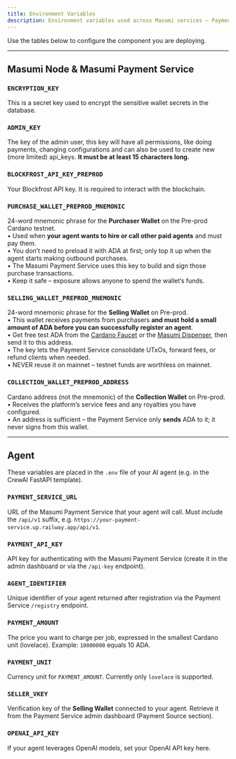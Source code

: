 ```yaml
---
title: Environment Variables
description: Environment variables used across Masumi services – Payment Service (Masumi Node) and AI Agents
---
```




Use the tables below to configure the component you are deploying.

---

## Masumi Node & Masumi Payment Service

### `ENCRYPTION_KEY`

This is a secret key used to encrypt the sensitive wallet secrets in the database.

<GenerateEncryptionKey/>

### `ADMIN_KEY`

The key of the admin user, this key will have all permissions, like doing payments, changing configurations and can also be used to create new (more limited) api_keys. **It must be at least 15 characters long.**

### `BLOCKFROST_API_KEY_PREPROD`

Your Blockfrost API key. It is required to interact with the blockchain.
<GetBlockfrostKey/>

### `PURCHASE_WALLET_PREPROD_MNEMONIC`

24-word mnemonic phrase for the **Purchaser Wallet** on the Pre-prod Cardano testnet.  
• Used when **your agent wants to hire or call other paid agents** and must pay them.  
• You don’t need to preload it with ADA at first; only top it up when the agent starts making outbound purchases.  
• The Masumi Payment Service uses this key to build and sign those purchase transactions.  
• Keep it safe – exposure allows anyone to spend the wallet’s funds.

### `SELLING_WALLET_PREPROD_MNEMONIC`

24-word mnemonic phrase for the **Selling Wallet** on Pre-prod.  
• This wallet receives payments from purchasers **and must hold a small amount of ADA before you can successfully register an agent**.  
• Get free test ADA from the [Cardano Faucet](https://docs.cardano.org/cardano-testnets/tools/faucet) or the [Masumi Dispenser](https://dispenser.masumi.network/), then send it to this address.  
• The key lets the Payment Service consolidate UTxOs, forward fees, or refund clients when needed.  
• NEVER reuse it on mainnet – testnet funds are worthless on mainnet.

### `COLLECTION_WALLET_PREPROD_ADDRESS`

Cardano address (not the mnemonic) of the **Collection Wallet** on Pre-prod.  
• Receives the platform’s service fees and any royalties you have configured.  
• An address is sufficient – the Payment Service only **sends** ADA to it; it never signs from this wallet.

---

## Agent

These variables are placed in the `.env` file of your AI agent (e.g. in the CrewAI FastAPI template).

### `PAYMENT_SERVICE_URL`

URL of the Masumi Payment Service that your agent will call. Must include the `/api/v1` suffix, e.g. `https://your-payment-service.up.railway.app/api/v1`.

### `PAYMENT_API_KEY`

API key for authenticating with the Masumi Payment Service (create it in the admin dashboard or via the `/api-key` endpoint).

### `AGENT_IDENTIFIER`

Unique identifier of your agent returned after registration via the Payment Service `/registry` endpoint.

### `PAYMENT_AMOUNT`

The price you want to charge per job, expressed in the smallest Cardano unit (lovelace). Example: `10000000` equals 10 ADA.

### `PAYMENT_UNIT`

Currency unit for `PAYMENT_AMOUNT`. Currently only `lovelace` is supported.

### `SELLER_VKEY`

Verification key of the **Selling Wallet** connected to your agent. Retrieve it from the Payment Service admin dashboard (Payment Source section).

### `OPENAI_API_KEY`

If your agent leverages OpenAI models, set your OpenAI API key here.
